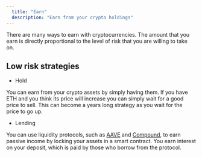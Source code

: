 ```yaml
---
  title: "Earn"
  description: "Earn from your crypto holdings"
---
```


There are many ways to earn with cryptocurrencies. The amount that you earn is directly proportional to the level of risk that you are willing to take on.

## Low risk strategies

- Hold

You can earn from your crypto assets by simply having them. If you have ETH and you think its price will increase you can simply wait for a good price to sell. This can become a years long strategy as you wait for the price to go up.

- Lending

You can use liquidity protocols, such as [AAVE](/coin/aave) and [Compound](/coin/compound), to earn passive income by locking your assets in a smart contract. You earn interest on your deposit, which is paid by those who borrow from the protocol.
